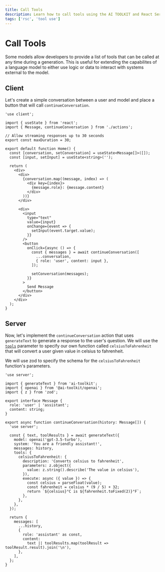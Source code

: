 ```yaml
---
title: Call Tools
description: Learn how to call tools using the AI TOOLKIT and React Server Components.
tags: ['rsc', 'tool use']
---
```


# Call Tools

Some models allow developers to provide a list of tools that can be called at any time during a generation. This is useful for extending the capabilites of a language model to either use logic or data to interact with systems external to the model.

<Browser>
  <ChatGeneration
    history={[
      { role: 'User', content: 'How is it going?' },
      { role: 'Assistant', content: 'All good, how may I help you?' },
    ]}
    inputMessage={{
      role: 'User',
      content: 'What is 24 celsius in fahrenheit?',
    }}
    outputMessage={{
      role: 'Assistant',
      content: '24°C is 75.20°F',
    }}
  />
</Browser>

## Client

Let's create a simple conversation between a user and model and place a button that will call `continueConversation`.

```tsx filename='app/page.tsx'
'use client';

import { useState } from 'react';
import { Message, continueConversation } from './actions';

// Allow streaming responses up to 30 seconds
export const maxDuration = 30;

export default function Home() {
  const [conversation, setConversation] = useState<Message[]>([]);
  const [input, setInput] = useState<string>('');

  return (
    <div>
      <div>
        {conversation.map((message, index) => (
          <div key={index}>
            {message.role}: {message.content}
          </div>
        ))}
      </div>

      <div>
        <input
          type="text"
          value={input}
          onChange={event => {
            setInput(event.target.value);
          }}
        />
        <button
          onClick={async () => {
            const { messages } = await continueConversation([
              ...conversation,
              { role: 'user', content: input },
            ]);

            setConversation(messages);
          }}
        >
          Send Message
        </button>
      </div>
    </div>
  );
}
```

## Server

Now, let's implement the `continueConversation` action that uses `generateText` to generate a response to the user's question. We will use the [`tools`](/docs/reference/ai-toolkit-core/generate-text#tools) parameter to specify our own function called `celsiusToFahrenheit` that will convert a user given value in celsius to fahrenheit.

We will use zod to specify the schema for the `celsiusToFahrenheit` function's parameters.

```tsx filename='app/actions.ts'
'use server';

import { generateText } from 'ai-toolkit';
import { openai } from '@ai-toolkit/openai';
import { z } from 'zod';

export interface Message {
  role: 'user' | 'assistant';
  content: string;
}

export async function continueConversation(history: Message[]) {
  'use server';

  const { text, toolResults } = await generateText({
    model: openai('gpt-3.5-turbo'),
    system: 'You are a friendly assistant!',
    messages: history,
    tools: {
      celsiusToFahrenheit: {
        description: 'Converts celsius to fahrenheit',
        parameters: z.object({
          value: z.string().describe('The value in celsius'),
        }),
        execute: async ({ value }) => {
          const celsius = parseFloat(value);
          const fahrenheit = celsius * (9 / 5) + 32;
          return `${celsius}°C is ${fahrenheit.toFixed(2)}°F`;
        },
      },
    },
  });

  return {
    messages: [
      ...history,
      {
        role: 'assistant' as const,
        content:
          text || toolResults.map(toolResult => toolResult.result).join('\n'),
      },
    ],
  };
}
```
